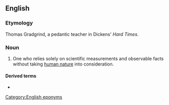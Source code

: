 ==English==

===Etymology===
Thomas Gradgrind, a pedantic teacher in Dickens' ''Hard Times''.

===Noun===
{{en-noun}}

# One who relies solely on scientific measurements and observable facts without taking [[human nature]] into consideration.

====Derived terms====
* {{l|en|Gradgrindery}}

[[Category:English eponyms]]